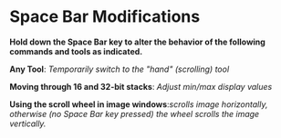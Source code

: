 = Space Bar Modifications =

'''Hold down the Space Bar key to alter the behavior of the following commands and tools as indicated.'''

'''Any Tool''': ''Temporarily switch to the "hand" (scrolling) tool''

'''Moving through 16 and 32-bit stacks''': ''Adjust min/max display values''

'''Using the scroll wheel in image windows''':'' scrolls image horizontally, otherwise (no Space Bar key pressed) the wheel scrolls the image vertically.''
